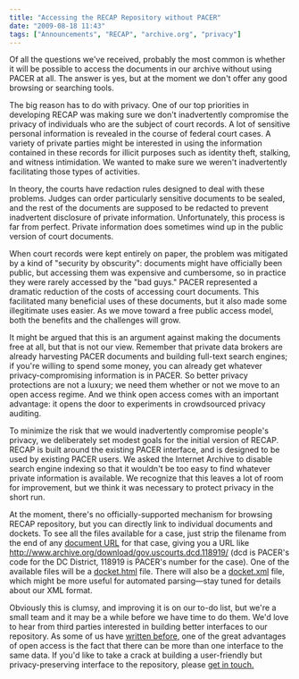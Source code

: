 ```yaml
---
title: "Accessing the RECAP Repository without PACER"
date: "2009-08-18 11:43"
tags: ["Announcements", "RECAP", "archive.org", "privacy"]
---
```


Of all the questions we've received, probably the most common is whether
it will be possible to access the documents in our archive without using
PACER at all. The answer is yes, but at the moment we don't offer any
good browsing or searching tools.

The big reason has to do with privacy. One of our top priorities in
developing RECAP was making sure we don't inadvertently compromise the
privacy of individuals who are the subject of court records. A lot of
sensitive personal information is revealed in the course of federal
court cases. A variety of private parties might be interested in using
the information contained in these records for illicit purposes such as
identity theft, stalking, and witness intimidation. We wanted to make
sure we weren't inadvertently facilitating those types of activities.

In theory, the courts have redaction rules designed to deal with these
problems. Judges can order particularly sensitive documents to be
sealed, and the rest of the documents are supposed to be redacted to
prevent inadvertent disclosure of private information. Unfortunately,
this process is far from perfect. Private information does sometimes
wind up in the public version of court documents.

When court records were kept entirely on paper, the problem was
mitigated by a kind of "security by obscurity": documents might have
officially been public, but accessing them was expensive and cumbersome,
so in practice they were rarely accessed by the "bad guys." PACER
represented a dramatic reduction of the costs of accessing court
documents. This facilitated many beneficial uses of these documents, but
it also made some illegitimate uses easier. As we move toward a free
public access model, both the benefits and the challenges will grow.

It might be argued that this is an argument against making the documents
free at all, but that is not our view. Remember that private data
brokers are already harvesting PACER documents and building full-text
search engines; if you're willing to spend some money, you can already
get whatever privacy-compromising information is in PACER. So better
privacy protections are not a luxury; we need them whether or not we
move to an open access regime. And we think open access comes with an
important advantage: it opens the door to experiments in crowdsourced
privacy auditing.

To minimize the risk that we would inadvertently compromise people's
privacy, we deliberately set modest goals for the initial version of
RECAP. RECAP is built around the existing PACER interface, and is
designed to be used by existing PACER users. We asked the Internet
Archive to disable search engine indexing so that it wouldn't be too
easy to find whatever private information is available. We recognize
that this leaves a lot of room for improvement, but we think it was
necessary to protect privacy in the short run.

At the moment, there's no officially-supported mechanism for browsing
RECAP repository, but you can directly link to individual documents and
dockets. To see all the files available for a case, just strip the
filename from the end of any [document
URL](http://www.archive.org/download/gov.uscourts.dcd.118919/gov.uscourts.dcd.118919.1.0.pdf)
for that case, giving you a URL like
<http://www.archive.org/download/gov.uscourts.dcd.118919/> (dcd is
PACER's code for the DC District, 118919 is PACER's number for the
case). One of the available files will be a
[docket.html](http://www.archive.org/download/gov.uscourts.dcd.118919/gov.uscourts.dcd.118919.docket.html)
file. There will also be a
[docket.xml](http://www.archive.org/download/gov.uscourts.dcd.118919/gov.uscourts.dcd.118919.docket.xml)
file, which might be more useful for automated parsing—stay tuned for
details about our XML format.

Obviously this is clumsy, and improving it is on our to-do list, but
we're a small team and it may be a while before we have time to do them.
We'd love to hear from third parties interested in building better
interfaces to our repository. As some of us have [written
before](http://ssrn.com/abstract=1138083), one of the great advantages
of open access is the fact that there can be more than one interface to
the same data. If you'd like to take a crack at building a user-friendly
but privacy-preserving interface to the repository, please [get in
touch.](mailto:info@free.law)
